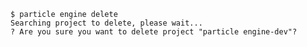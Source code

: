 ```console
$ particle engine delete
Searching project to delete, please wait...
? Are you sure you want to delete project "particle engine-dev"?
 ```
